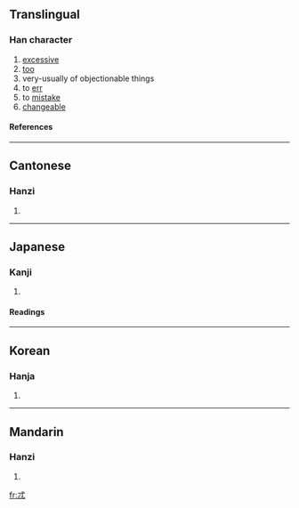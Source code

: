 ==Translingual==
===Han character===
{{Han char|rn=61|rad=心|as=03|sn=7|four=4330<sub>0</sub>|canj=戈心心 (IPP), XX戈心心 (XXIPP)}}
# [[excessive]]
# [[too]]
# very-usually of objectionable things
# to [[err]]
# to [[mistake]]
# [[changeable]]
====References====
{{Han ref|kx=0376.100|dkj=10319|dj=0702.190|hdz=42269.070|uh=5FD2|ud=24530|bh=CAD6|bd=51926}}
----
==Cantonese==
===Hanzi===
{{yue-hanzi|jyut=|y=tik1}}
# {{defn|Cantonese}}
----
==Japanese==
===Kanji===
{{ja-kanji|grade=|rs=心03}}
# {{defn|Japanese}} 
====Readings====
{{ja-readings|on=[[とく]] (toku)|kun=[[かわる]] (kawaru)}}
----
==Korean==
===Hanja===
{{ko-hanja|hangeul=특|eumhun=|rv=teuk|mr=t'ŭk|y=thuk}}
# {{defn|Korean}}
----
==Mandarin==
===Hanzi===
{{cmn-hanzi|pin=[[tè]] (te4)|wg=t'e<sup>4</sup>}}
# {{defn|Mandarin}}

[[fr:忒]]